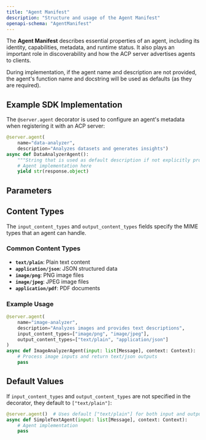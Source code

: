 ```yaml
---
title: "Agent Manifest"
description: "Structure and usage of the Agent Manifest"
openapi-schema: "AgentManifest"
---
```


The **Agent Manifest** describes essential properties of an agent, including its identity, capabilities, metadata, and runtime status. It also plays an important role in discoverability and how the ACP server advertises agents to clients.

<Note>
During implementation, if the agent name and description are not provided, the agent's function name and docstring will be used as defaults (as they are required).
</Note>

## Example SDK Implementation
The `@server.agent` decorator is used to configure an agent's metadata when registering it with an ACP server:
```python agent.py
@server.agent(
    name="data-analyzer",
    description="Analyzes datasets and generates insights")
async def DataAnalyzerAgent():
    """String that is used as default description if not explicitly provided in the @server.agent """
    # Agent implementation here
    yield str(response.object)

```

## Parameters

## Content Types

The `input_content_types` and `output_content_types` fields specify the MIME types that an agent can handle.

### Common Content Types

- **`text/plain`**: Plain text content
- **`application/json`**: JSON structured data
- **`image/png`**: PNG image files
- **`image/jpeg`**: JPEG image files
- **`application/pdf`**: PDF documents

### Example Usage

```python
@server.agent(
    name="image-analyzer",
    description="Analyzes images and provides text descriptions",
    input_content_types=["image/png", "image/jpeg"],
    output_content_types=["text/plain", "application/json"]
)
async def ImageAnalyzerAgent(input: list[Message], context: Context):
    # Process image inputs and return text/json outputs
    pass
```

## Default Values

If `input_content_types` and `output_content_types` are not specified in the decorator, they default to `["text/plain"]`:

```python
@server.agent()  # Uses default ["text/plain"] for both input and output
async def SimpleTextAgent(input: list[Message], context: Context):
    # Agent implementation
    pass
```